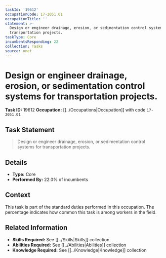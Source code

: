 ```yaml
---
taskId: '19612'
occupationCode: 17-2051.01
occupationTitle: ''
statement: >-
  Design or engineer drainage, erosion, or sedimentation control systems for
  transportation projects.
taskType: Core
incumbentsResponding: 22
collection: Tasks
source: onet
---
```

# Design or engineer drainage, erosion, or sedimentation control systems for transportation projects.

**Task ID:** 19612
**Occupation:** [[../Occupations|Occupation]] with code `17-2051.01`

## Task Statement

> Design or engineer drainage, erosion, or sedimentation control systems for transportation projects.

## Details

- **Type:** Core
- **Performed By:** 22.0% of incumbents

## Context

This task is part of the standard duties performed in this occupation. The percentage indicates how common this task is among workers in the field.

## Related Information

- **Skills Required:** See [[../Skills|Skills]] collection
- **Abilities Required:** See [[../Abilities|Abilities]] collection
- **Knowledge Required:** See [[../Knowledge|Knowledge]] collection

